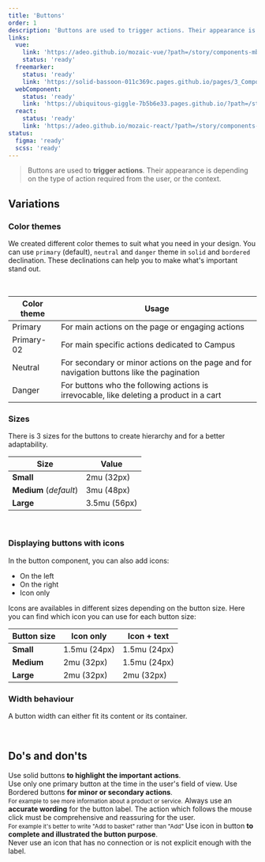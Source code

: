 ```yaml
---
title: 'Buttons'
order: 1
description: 'Buttons are used to trigger actions. Their appearance is depending on the type of action required from the user, or the context'
links:
  vue:
    link: 'https://adeo.github.io/mozaic-vue/?path=/story/components-mbutton'
    status: 'ready'
  freemarker:
    status: 'ready'
    link: 'https://solid-bassoon-011c369c.pages.github.io/pages/3_Components/buttons/'
  webComponent:
    status: 'ready'
    link: 'https://ubiquitous-giggle-7b5b6e33.pages.github.io/?path=/story/components-button'
  react:
    status: 'ready'
    link: 'https://adeo.github.io/mozaic-react/?path=/story/components-button'
status:
  figma: 'ready'
  scss: 'ready'
---
```


> Buttons are used to **trigger actions**. Their appearance is depending on the type of action required from the user, or the context.

## Variations

### Color themes

We created different color themes to suit what you need in your design.
You can use `primary` (default), `neutral` and `danger` theme in `solid` and `bordered` declination. These declinations can help you to make what's important stand out.

<Preview path="button-styles" nude />
<br />

| Color theme | Usage                                                                                     |
| ----------- | ----------------------------------------------------------------------------------------- |
| Primary     | For main actions on the page or engaging actions                                          |
| Primary-02  | For main specific actions dedicated to Campus                                             |
| Neutral     | For secondary or minor actions on the page and for navigation buttons like the pagination |
| Danger      | For buttons who the following actions is irrevocable, like deleting a product in a cart   |

### Sizes

There is 3 sizes for the buttons to create hierarchy and for a better adaptability.

| Size                   | Value        |
| ---------------------- | ------------ |
| **Small**              | 2mu (32px)   |
| **Medium** (_default_) | 3mu (48px)   |
| **Large**              | 3.5mu (56px) |

<Preview path="button-sizes" nude />
<br />

### Displaying buttons with icons

In the button component, you can also add icons:

- On the left
- On the right
- Icon only

<Preview path="button-icon" nude />

Icons are availables in different sizes depending on the button size. Here you can find which icon you can use for each button size:

| **Button size** | **Icon only** | **Icon + text** |
| --------------- | ------------- | --------------- |
| **Small**       | 1.5mu (24px)  | 1.5mu (24px)    |
| **Medium**      | 2mu (32px)    | 1.5mu (24px)    |
| **Large**       | 2mu (32px)    | 2mu (32px)      |

### Width behaviour

A button width can either fit its content or its container.

<Preview path="button-widths" nude />
<br />

## Do's and don'ts

<HintItem>
  Use solid buttons <b>to highlight the important actions</b>.<br />
</HintItem>
<HintItem>
  Use only one primary button at the time in the user's field of view.
</HintItem>
<HintItem>
  Use Bordered buttons <b>for minor or secondary actions</b>.<br />
  <small>For example to see more information about a product or service.</small>
</HintItem>
<HintItem>
  Always use an <b>accurate wording</b> for the button label. The action which
  follows the mouse click must be comprehensive and reassuring for the user.
  <br />
  <small>
    For example it's better to write "Add to basket" rather than "Add"
  </small>
</HintItem>
<HintItem>
  Use icon in button <b>to complete and illustrated the button purpose</b>.
  <br />
</HintItem>
<HintItem dont>
  Never use an icon that has no connection or is not explicit enough with the
  label.
</HintItem>
<Hint
  type="dont"
  title="Never use in proximity two solid buttons with the same color theme"
>
  <Preview path="button-proximity-dont" nude />
</Hint>
